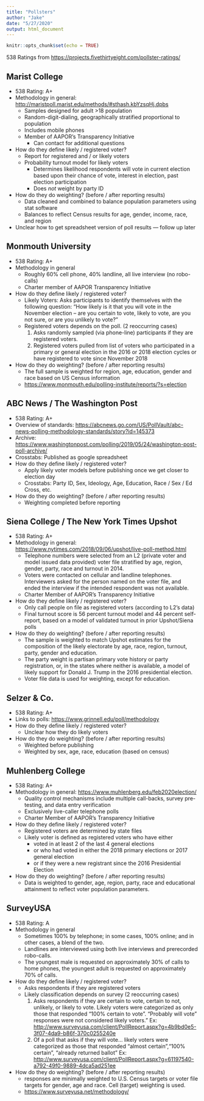 ```yaml
---
title: "Pollsters"
author: "Jake"
date: "5/27/2020"
output: html_document
---
```


```r
knitr::opts_chunk$set(echo = TRUE)
```

538 Ratings from <https://projects.fivethirtyeight.com/pollster-ratings/>

## Marist College
* 538 Rating: A+
* Methodology in general: <http://maristpoll.marist.edu/methods/#sthash.kbYzsqHj.dpbs>
    - Samples designed for adult >18 population
    - Random-digit-dialing, geographically stratified proportional to population
    - Includes mobile phones
    - Member of AAPOR's Transparency Initiative
        - Can contact for additional questions
* How do they define likely / registered voter?
    - Report for registered and / or likely voters
    - Probability turnout model for likely voters
        - Determines likelihood respondents will vote in current election based upon their chance of vote, interest in election, past election participation
        - Does *not* weight by party ID
* How do they do weighting? (before / after reporting results)
    - Data cleaned and combined to balance population parameters using stat software
    - Balances to reflect Census results for age, gender, income, race, and region
* Unclear how to get spreadsheet version of poll results --- follow up later
    
## Monmouth University
* 538 Rating: A+
* Methodology in general
    - Roughly 60% cell phone, 40% landline, all live interview (no robo-calls)
    - Charter member of AAPOR Transparency Initiative
* How do they define likely / registered voter?
    - Likely Voters: Asks participants to identify themselves with the following question: "How likely is it that you will vote in the November election – are you certain to vote, likely to vote, are you not sure, or are you unlikely to vote?"
    - Registered voters depends on the poll. (2 reoccurring cases)
        1. Asks randomly sampled (via phone-line) participants if they are registered voters. 
        2. Registered voters pulled from list of voters who participated in a primary or general election in the 2016 or 2018 election cycles or have registered to vote since November 2018
* How do they do weighting? (before / after reporting results)
    - The full sample is weighted for region, age, education, gender and race based on US Census information 
    - <https://www.monmouth.edu/polling-institute/reports/?s=election>
    
    
## ABC News / The Washington Post
* 538 Rating: A+
* Overview of standards: <https://abcnews.go.com/US/PollVault/abc-news-polling-methodology-standards/story?id=145373>
* Archive: <https://www.washingtonpost.com/polling/2019/05/24/washington-post-poll-archive/>
* Crosstabs: Published as google spreadsheet
* How do they define likely / registered voter?
    - Apply likely voter models before publishing once we get closer to election day
    - Crosstabs: Party ID, Sex, Ideology, Age, Education, Race / Sex / Ed Cross, etc.
* How do they do weighting? (before / after reporting results)
    - Weighting completed before reporting
    
## Siena College / The New York Times Upshot
* 538 Rating: A+
* Methodology in general: <https://www.nytimes.com/2018/09/06/upshot/live-poll-method.html> 
    - Telephone numbers were selected from an L2 (private voter and model issued data provided) voter file stratified by age, region, gender, party, race and turnout in 2014.
    - Voters were contacted on cellular and landline telephones. Interviewers asked for the person named on the voter file, and ended the interview if the intended respondent was not available.
    - Charter Member of AAPOR's Transparency Initiative
* How do they define likely / registered voter?
    - Only call people on file as registered voters (according to L2's data)
    - Final turnout score is 56 percent turnout model and 44 percent self-report, based on a model of validated turnout in prior Upshot/Siena polls
* How do they do weighting? (before / after reporting results)
    - The sample is weighted to match Upshot estimates for the composition of the likely electorate by age, race, region, turnout, party, gender and education.
    - The party weight is partisan primary vote history or party registration, or, in the states where neither is available, a model of likely support for Donald J. Trump in the 2016 presidential election.
    - Voter file data is used for weighting, except for education.
    
## Selzer & Co.
* 538 Rating: A+
* Links to polls: <https://www.grinnell.edu/poll/methodology>
* How do they define likely / registered voter?
    - Unclear how they do likely voters
* How do they do weighting? (before / after reporting results)
    - Weighted before publishing
    - Weighted by sex, age, race, education (based on census)

## Muhlenberg College
* 538 Rating: A+
* Methodology in general: <https://www.muhlenberg.edu/feb2020election/> 
    - Quality control mechanisms include multiple call-backs, survey pre-testing, and data entry verification 
    - Exclusively live-caller telephone polls
    - Charter Member of AAPOR's Transparency Initiative
* How do they define likely / registered voter?
    - Registered voters are determined by state files
    - Likely voter is defined as registered voters who have either
        + voted in at least 2 of the last 4
general elections 
        + or who had voted in either the 2018 primary elections or 2017 general election
        + or if they were a new registrant since the 2016 Presidential Election
* How do they do weighting? (before / after reporting results)
    - Data is weighted to gender, age, region, party, race and educational attainment to reflect voter population parameters.
    
## SurveyUSA
* 538 Rating: A
* Methodology in general
    - Sometimes 100% by telephone; in some cases, 100% online; and in other cases, a blend of the two.
    - Landlines are interviewed using both live interviews and prerecorded robo-calls.
    - The youngest male is requested on approximately 30% of calls to home phones, the youngest adult is requested on approximately 70% of calls. 
* How do they define likely / registered voter?
    - Asks respondents if they are registered voters
    - Likely classification depends on survey (2 reoccurring cases)
        1. Asks respondents if they are certain to vote, certain to not, unlikely, or likely to vote. Likely voters  were categorized as only those that responded "100% certain to vote". "Probably will vote" responses were not considered likely voters." Ex: <http://www.surveyusa.com/client/PollReport.aspx?g=4b9bd0e5-3f07-4da9-b86f-370c0255240e>
        2. Of a poll that asks if they will vote... likely voters were categorized as those that responded "almost certain","100% certain", "already returned ballot" Ex: <http://www.surveyusa.com/client/PollReport.aspx?g=61197540-a792-49f0-9889-4dca5ad251ee>
* How do they do weighting? (before / after reporting results)
    - responses are minimally weighted to U.S. Census targets or voter file targets for gender, age and race. Cell (target) weighting is used.
    - <https://www.surveyusa.net/methodology/>